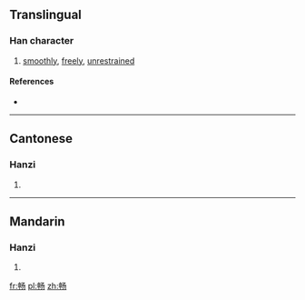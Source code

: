 {{also|暢}}
==Translingual==

===Han character===
{{Han char|rn=102|rad=田|as=03|sn=8|four=|canj=中中弓尸竹 (LLNSH)}}

# [[smoothly]], [[freely]], [[unrestrained]]

====References====
* {{Han ref|kx=0760.031|hdz=42531.030|uh=7545|ud=30021}}

----

==Cantonese==

===Hanzi===
{{yue-hanzi|jyut=|y=cheung3|tra=暢}}

# {{defn|Cantonese|sort=田03}}

----

==Mandarin==

===Hanzi===
{{cmn-hanzi|tra=暢|pin=[[chàng]] ([[chang4]])|wg=ch'ang<sup>4</sup>}}

# {{defn|Mandarin|sort=田03}}

[[fr:畅]]
[[pl:畅]]
[[zh:畅]]